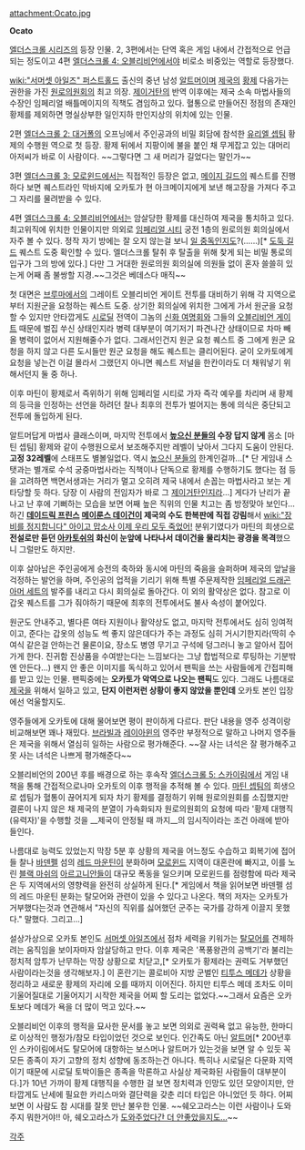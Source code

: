 attachment:Ocato.jpg

'''Ocato''' 

[[엘더스크롤 시리즈]]의 등장 인물. 2, 3편에서는 단역 혹은 게임 내에서 간접적으로 언급되는 정도이고 4편 [[엘더스크롤 4: 오블리비언]]에서야 비로소 비중있는 역할로 등장했다.

[[wiki:"서머셋 아일즈" 퍼스트홀드]] 출신의 중년 남성 [[알트머]]이며 [[제국(엘더스크롤 시리즈)|제국]]의 [[황제]] 다음가는 권한을 가진 [[원로의원회]]의 최고 의장. [[제이거탄]]의 반역 이후에는 제국 소속 마법사들의 수장인 임페리얼 배틀메이지의 직책도 겸임하고 있다. 혈통으로 만들어진 정점의 존재인 황제를 제외하면 명실상부한 일인지하 만인지상의 위치에 있는 인물.

2편 [[엘더스크롤 2: 대거폴]]의 오프닝에서 주인공과의 비밀 회담에 참석한 [[유리엘 셉팀]] 황제의 수행원 역으로 첫 등장. 황제 뒤에서 지팡이에 불을 붙인 채 무게잡고 있는 대머리 아저씨가 바로 이 사람이다. ~~그렇다면 그 새 머리가 길었다는 말인가~~

3편 [[엘더스크롤 3: 모로윈드]]에서는 직접적인 등장은 없고, [[메이지 길드]]의 퀘스트를 진행하다 보면 퀘스트라인 막바지에 오카토가 현 아크메이지에게 보낸 해고장을 가져다 주고 그 자리를 물려받을 수 있다.

4편 [[엘더스크롤 4: 오블리비언]]에서는 암살당한 황제를 대신하여 제국을 통치하고 있다. 최고위직에 위치한 인물이지만 의외로 [[임페리얼 시티]] 궁전 1층의 원로의원 회의실에서 자주 볼 수 있다. 정작 자기 방에는 잘 오지 않는걸 보니 [[일 중독]]인지도?(……)[* [[도둑 길드]] 퀘스트 도중 확인할 수 있다. 엘더스크롤 탈취 후 탈출을 위해 찾게 되는 비밀 통로의 입구가 그의 방에 있다.] 다만 그 거대한 원로의원 회의실에 의원들 없이 혼자 쓸쓸히 있는게 어째 좀 불쌍할 지경.~~그것은 베데스다 매직~~ 

첫 대면은 [[브루마]]에서의 그레이트 오블리비언 게이트 전투를 대비하기 위해 각 지역으로부터 지원군을 요청하는 퀘스트 도중. 상기한 회의실에 위치한 그에게 가서 원군을 요청할 수 있지만 안타깝게도 [[시로딜]] 전역이 그놈의 [[신화 여명회]]와 그들의 [[오블리비언 게이트]] 때문에 벌집 쑤신 상태인지라 병력 대부분이 여기저기 파견나간 상태이므로 차마 빼올 병력이 없어서 지원해줄수가 없다. 그래서인건지 원군 요청 퀘스트 중 그에게 원군 요청을 하지 않고 다른 도시들만 원군 요청을 해도 퀘스트는 클리어된다. 굳이 오카토에게 요청을 넣는건 이걸 몰라서 그랬던지 아니면 퀘스트 저널을 한칸이라도 더 채워넣기 위해서던지 둘 중 하나.

이후 마틴이 황제로서 즉위하기 위해 임페리얼 시티로 가자 즉각 예우를 차리며 새 황제의 등극을 인정하는 선언을 하려던 찰나 최후의 전투가 벌어지는 통에 의식은 중단되고 전투에 돌입하게 된다.

알트머답게 마법사 클래스이며, 마지막 전투에서 '''[[높으신 분들]]의 수장 답지 않게''' 몸소 [마틴 셉팀] 황제와 같이 수행원으로서 보조해주지만 레벨이 낮아서 그다지 도움이 안된다. '''고정 32레벨'''에 스태프도 별볼일없다. 역시 [[높으신 분들]]의 한계인걸까...[* 단 게임내 스탯과는 별개로 수석 궁중마법사라는 직책이나 단독으로 황제를 수행하기도 했다는 점 등을 고려하면 백면서생과는 거리가 멀고 오히려 제국 내에서 손꼽는 마법사라고 보는 게 타당할 듯 하다. 당장 이 사람의 전임자가 바로 그 [[제이거탄]]인지라...] 게다가 난리가 끝나고 난 후에 기뻐하는 모습을 보면 어째 높은 직위의 인물 치고는 좀 방정맞아 보인다...하긴 '''[[데이드릭 프린스]] [[메이룬스 데이건]]이 제국의 수도 한복판에 직접 강림'''해서 [[wiki:"장비를 정지합니다" 아이고 맙소사 이제 우리 모두 죽었어!]] 분위기였다가 마틴의 희생으로 '''전설로만 듣던 [[아카토쉬]]의 화신이 눈앞에 나타나서 데이건을 물리치는 광경을 목격'''했으니 그럴만도 하지만.

이후 살아남은 주인공에게 승전의 축하와 동시에 마틴의 죽음을 슬퍼하며 제국의 앞날을 걱정하는 발언을 하며, 주인공의 업적을 기리기 위해 특별 주문제작한 [[임페리얼 드래곤 아머 세트]]의 발주를 내리고 다시 회의실로 돌아간다. 이 외의 활약상은 없다. 참고로 이 갑옷 퀘스트를 그가 줘야하기 때문에 최후의 전투에서도 불사 속성이 붙어있다.

원군도 안내주고, 별다른 여타 지원이나 활약상도 없고, 마지막 전투에서도 심히 잉여적이고, 준다는 갑옷의 성능도 썩 좋지 않은데다가 주는 과정도 심히 거시기한지라(딱히 수여식 같은걸 안하는건 물론이요, 장소도 병영 무기고 구석에 덩그러니 놓고 알아서 집어가게 한다. 진귀함 진상품을 수여받는다는 느낌보다는 그냥 합법적으로 루팅하는 기분밖엔 안든다...) 왠지 안 좋은 이미지를 독식하고 있어서 팬픽을 쓰는 사람들에게 간접피해를 받고 있는 인물. 팬픽중에는 '''오카토가 악역으로 나오는 팬픽'''도 있다. 그래도 나름대로 [[제국(엘더스크롤 시리즈)|제국]]을 위해서 일하고 있고, '''단지 이런저런 상황이 좋지 않았을 뿐인데''' 오카토 본인 입장에선 억울할지도.

영주들에게 오카토에 대해 물어보면 평이 판이하게 다르다. 판단 내용을 영주 성격이랑 비교해보면 꽤나 재밌다. [[브라빌]]과 [[레이아윈]]의 영주만 부정적으로 말하고 나머지 영주들은 제국을 위해서 열심히 일하는 사람으로 평가해준다. ~~잘 사는 녀석은 잘 평가해주고 못 사는 녀석은 나쁘게 평가해준다~~

오블리비언의 200년 후를 배경으로 하는 후속작 [[엘더스크롤 5: 스카이림]]에서 게임 내 책을 통해 간접적으로나마 오카토의 이후 행적을 추적해 볼 수 있다. [[마틴 셉팀]]의 희생으로 셉팀가 혈통이 끊어지게 되자 차기 황제를 결정하기 위해 원로의원회를 소집했지만 결론이 나지 않은 채 제국의 분열이 가속화되자 원로의원회의 요청에 따라 '황제 대행직(유력자)'을 수행할 것을 __제국이 안정될 때 까지__의 임시직이라는 조건 아래에 받아들인다.

나름대로 능력도 있었는지 막장 5분 후 상황의 제국을 어느정도 수습하고 회복기에 접어들 찰나 [[바덴펠]] 섬의 [[레드 마운틴]]이 분화하며 [[모로윈드]] 지역이 대혼란에 빠지고, 이를 노린 [[블랙 마쉬]]의 [[아르고니안]]들이 대규모 폭동을 일으키며 모로윈드를 점령함에 따라 제국은 두 지역에서의 영향력을 완전히 상실하게 된다.[* 게임에서 책을 읽어보면 바덴펠 섬의 레드 마운틴 분화는 탈모어와 관련이 있을 수 있다고 나온다. 책의 저자는 오카토가 거부했다는것과 연관해서 "자신의 직위를 싫어했던 군주는 국가를 강하게 이끌지 못했다." 말했다. 그리고...]

설상가상으로 오카토 본인도 [[서머셋 아일즈]]에서 점차 세력을 키워가는 [[탈모어]]를 견제하려는 움직임을 보이자마자 암살당하고 만다. 이후 제국은 '폭풍왕관의 공백기'라 불리는 정치적 암투가 난무하는 막장 상황으로 치닫고,[* 오카토가 황제라는 권력도 거부했던 사람이라는것을 생각해보자.] 이 혼란기는 콜로비아 지방 군벌인 [[티투스 메데]]가 상황을 정리하고 새로운 황제의 자리에 오를 때까지 이어진다. 하지만 티투스 메데 조차도 이미 기울어질대로 기울어지기 시작한 제국을 어찌 할 도리는 없었다.~~그래서 요즘은 오카토보다 메데가 욕을 더 많이 먹고 있다.~~

오블리비언 이후의 행적을 묘사한 문서를 놓고 보면 의외로 권력욕 없고 유능한, 한마디로 이상적인 행정가/참모 타입이었던 것으로 보인다. 인간족도 아닌 [[알트머]][* 200년후인 스카이림에서도 탈모어에 대항하는 보스머나 알트머가 있는것을 보면 알 수 있듯 꼭 모든 종족이 자기 고향의 정치 성향에 동조하는건 아니다. 특히나 시로딜은 다문화 지역이기 때문에 시로딜 토박이들은 종족을 막론하고 사실상 제국화된 사람들이 대부분이다.]가 10년 가까이 황제 대행직을 수행한 걸 보면 정치력과 인망도 있던 모양이지만, 안타깝게도 난세에 필요한 카리스마와 결단력을 갖춘 리더 타입은 아니었던 듯 하다. 어찌보면 이 사람도 참 시대를 잘못 만난 불우한 인물. ~~쉐오고라스는 이런 사람이나 도와주지 뭐한거야!! 아, 쉐오고라스가 [[펠라기우스 셉팀 3세|도와주었다간 더 안좋았을지도...]]~~

[[각주]]
